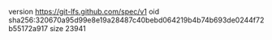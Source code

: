 version https://git-lfs.github.com/spec/v1
oid sha256:320670a95d99e8e19a28487c40bebd064219b4b74b693de0244f72b55172a917
size 23941
